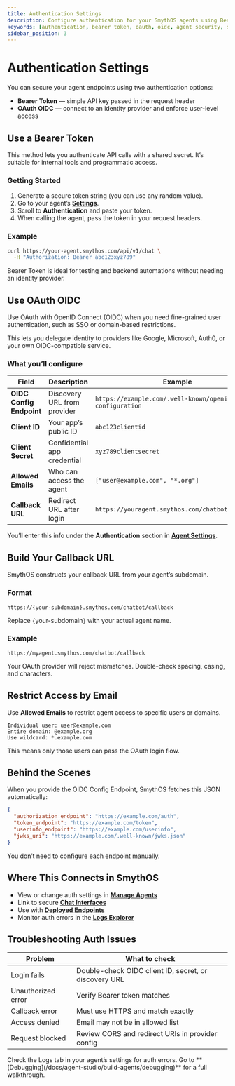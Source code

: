 ```yaml
---
title: Authentication Settings
description: Configure authentication for your SmythOS agents using Bearer Tokens or OAuth OIDC.
keywords: [authentication, bearer token, oauth, oidc, agent security, smythos]
sidebar_position: 3
---
```


# Authentication Settings

You can secure your agent endpoints using two authentication options:

- **Bearer Token** — simple API key passed in the request header  
- **OAuth OIDC** — connect to an identity provider and enforce user-level access

<Arcade src="https://demo.arcade.software/b9DNcjegkwRtT1JqrVYX?embed&embed_mobile=tab&embed_desktop=inline&show_copy_link=true" title="Auth Settings | SmythOS" />

<Spacer size="md" />

## Use a Bearer Token

This method lets you authenticate API calls with a shared secret. It’s suitable for internal tools and programmatic access.

### Getting Started

1. Generate a secure token string (you can use any random value).
2. Go to your agent’s **[Settings](/docs/agent-studio/manage-agents/overview)**.
3. Scroll to **Authentication** and paste your token.
4. When calling the agent, pass the token in your request headers.

### Example

```bash
curl https://your-agent.smythos.com/api/v1/chat \
  -H "Authorization: Bearer abc123xyz789"
```

<InfoCallout title="No third-party setup needed">
Bearer Token is ideal for testing and backend automations without needing an identity provider.
</InfoCallout>

<Spacer size="md" />

## Use OAuth OIDC

Use OAuth with OpenID Connect (OIDC) when you need fine-grained user authentication, such as SSO or domain-based restrictions.

This lets you delegate identity to providers like Google, Microsoft, Auth0, or your own OIDC-compatible service.

### What you’ll configure

| Field | Description | Example |
|-------|-------------|---------|
| **OIDC Config Endpoint** | Discovery URL from provider | `https://example.com/.well-known/openid-configuration` |
| **Client ID** | Your app’s public ID | `abc123clientid` |
| **Client Secret** | Confidential app credential | `xyz789clientsecret` |
| **Allowed Emails** | Who can access the agent | `["user@example.com", "*.org"]` |
| **Callback URL** | Redirect URL after login | `https://youragent.smythos.com/chatbot/callback` |

You’ll enter this info under the **Authentication** section in **[Agent Settings](/docs/agent-studio/manage-agents/overview)**.

<Spacer size="md" />

## Build Your Callback URL

SmythOS constructs your callback URL from your agent’s subdomain.

### Format

```text
https://{your-subdomain}.smythos.com/chatbot/callback
```

Replace `{`your-subdomain`}` with your actual agent name.

### Example
```text
https://myagent.smythos.com/chatbot/callback
```

<WarningCallout title="Callback URL must match exactly">
Your OAuth provider will reject mismatches. Double-check spacing, casing, and characters.
</WarningCallout>

<Spacer size="md" />

## Restrict Access by Email

Use **Allowed Emails** to restrict agent access to specific users or domains.

```text
Individual user: user@example.com
Entire domain: @example.org
Use wildcard: *.example.com
```
This means only those users can pass the OAuth login flow.

<Spacer size="md" />

## Behind the Scenes

When you provide the OIDC Config Endpoint, SmythOS fetches this JSON automatically:

```json
{
  "authorization_endpoint": "https://example.com/auth",
  "token_endpoint": "https://example.com/token",
  "userinfo_endpoint": "https://example.com/userinfo",
  "jwks_uri": "https://example.com/.well-known/jwks.json"
}
```

You don’t need to configure each endpoint manually.

<Spacer size="md" />

## Where This Connects in SmythOS

- View or change auth settings in **[Manage Agents](/docs/agent-studio/manage-agents/overview)**  
- Link to secure **[Chat Interfaces](/docs/agent-studio/manage-agents/tasks#chat-interface)**  
- Use with **[Deployed Endpoints](/docs/agent-deployments/overview)**  
- Monitor auth errors in the **[Logs Explorer](/docs/agent-studio/build-agents/debugging)**

<Spacer size="md" />

## Troubleshooting Auth Issues

| Problem | What to check |
|---------|----------------|
| Login fails | Double-check OIDC client ID, secret, or discovery URL |
| Unauthorized error | Verify Bearer token matches |
| Callback error | Must use HTTPS and match exactly |
| Access denied | Email may not be in allowed list |
| Request blocked | Review CORS and redirect URIs in provider config |

<InfoCallout title="Need to debug?">
Check the Logs tab in your agent’s settings for auth errors. Go to **[Debugging](/docs/agent-studio/build-agents/debugging)** for a full walkthrough.
</InfoCallout>
